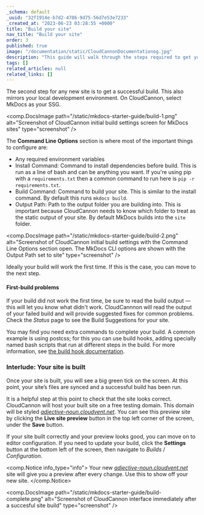 ```yaml
---
_schema: default
_uuid: "32f1914e-b7d2-4786-9d75-56d7e53e7233"
_created_at: "2023-06-23 03:28:55 +0000"
title: "Build your site"
nav_title: "Build your site"
order: 3
published: true
image: "/documentation/static/CloudCannonDocumentationog.jpg"
description: "This guide will walk through the steps required to get your MkDocs site built, editable and live on CloudCannon."
tags: []
related_articles: null
related_links: []
---
```


The second step for any new site is to get a successful build. This also mirrors your local development environment. On CloudCannon, select MkDocs as your SSG.

<comp.DocsImage path="/static/mkdocs-starter-guide/build-1.png" alt="Screenshot of CloudCannon initial build settings screen for MkDocs sites" type="screenshot" />

The **Command Line Options** section is where most of the important things to configure are:

- Any required environment variables
- Install Command: Command to install dependencies before build. This is run as a line of bash and can be anything you want. If you're using pip with a `requirements.txt` then a common command to run here is `pip -r requirements.txt`.
- Build Command: Command to build your site. This is similar to the install command. By default this runs `mkdocs build`.
- Output Path: Path to the output folder you are building into. This is important because CloudCannon needs to know which folder to treat as the static output of your site. By default MkDocs builds into the `site` folder.

<comp.DocsImage path="/static/mkdocs-starter-guide/build-2.png" alt="Screenshot of CloudCannon initial build settings with the Command Line Options section open. The MkDocs CLI options are shown with the Output Path set to site" type="screenshot" />

Ideally your build will work the first time. If this is the case, you can move to the next step.

#### First-build problems

If your build did not work the first time, be sure to read the build output — this will let you know what didn't work.
CloudCannnon will read the output of your failed build and will provide suggested fixes for common problems.
Check the _Status_ page to see the Build Suggestions for your site.

You may find you need extra commands to complete your build. A common example is using postcss; for this you can use build hooks, adding specially named bash scripts that run at different steps in the build. For more information, see [the build hook documentation](/documentation/articles/extending-your-build-process-with-hooks/).

### Interlude: Your site is built

Once your site is built, you will see a big green tick on the screen. At this point, your site’s files are synced and a successful build has been run.

It is a helpful step at this point to check that the site looks correct. CloudCannon will host your built site on a free testing domain.
This domain will be styled _[adjective-noun.cloudvent.net](http://adjective-noun.cloudvent.net)_.
You can see this preview site by clicking the **Live site preview** button in the top left corner of the screen, under the **Save** button.

If your site built correctly and your preview looks good, you can move on to editor configuration.
If you need to update your build, click the **Settings** button at the bottom left of the screen, then navigate to _Builds_ / _Configuration_.

<comp.Notice info_type="info">
  Your new *[adjective-noun.cloudvent.net](http://adjective-noun.cloudvent.net)*
  site will give you a preview after every change. Use this to show off your new
  site.
</comp.Notice>

<comp.DocsImage
  path="/static/mkdocs-starter-guide/build-complete.png"
  alt="Screenshot of CloudCannon interface immediately after a succesful site build"
  type="screenshot"
/>
